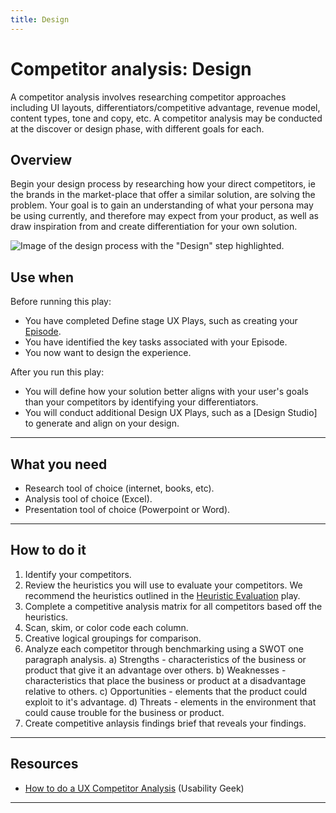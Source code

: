 ```yaml
---
title: Design
---
```


# Competitor analysis: Design

A competitor analysis involves researching competitor approaches including UI layouts, differentiators/competitive advantage, revenue model, content types, tone and copy, etc. A competitor analysis may be conducted at the discover or design phase, with different goals for each.

## Overview 

Begin your design process by researching how your direct competitors, ie the brands in the market-place that offer a similar solution, are solving the problem. Your goal is to gain an understanding of what your persona may be using currently, and therefore may expect from your product, as well as draw inspiration from and create differentiation for your own solution. 

<ImageBlock>

![Image of the design process with the "Design" step highlighted.](./images/competitor-analysis-design.png)

</ImageBlock>

## Use when

Before running this play:

- You have completed Define stage UX Plays, such as creating your [Episode](/get-started/other/ux-plays/episode-model).
- You have identified the key tasks associated with your Episode.
- You now want to design the experience.

After you run this play:

- You will define how your solution better aligns with your user's goals than your competitors by identifying your differentiators.
- You will conduct additional Design UX Plays, such as a [Design Studio] to generate and align on your design.
 
---

## What you need

- Research tool of choice (internet, books, etc).
- Analysis tool of choice (Excel).
- Presentation tool of choice (Powerpoint or Word).

---

## How to do it

1. Identify your competitors.
2. Review the heuristics you will use to evaluate your competitors. We recommend the heuristics outlined in the [Heuristic Evaluation](/get-started/other/ux-plays/heuristic-evaluation) play.
3. Complete a competitive analysis matrix for all competitors based off the heuristics.
4. Scan, skim, or color code each column.
5. Creative logical groupings for comparison.
6. Analyze each competitor through benchmarking using a SWOT one paragraph analysis.
     a) Strengths - characteristics of the business or product that give it an advantage over others.
     b) Weaknesses - characteristics that place the business or product at a disadvantage relative to others.
     c) Opportunities - elements that the product could exploit to it's advantage.
     d) Threats - elements in the environment that could cause trouble for the business or product.
7. Create competitive anlaysis findings brief that reveals your findings.

---

## Resources 

- [How to do a UX Competitor Analysis](https://usabilitygeek.com/how-to-do-ux-competitor-analysis/) (Usability Geek)

---

<PlayHelp />
